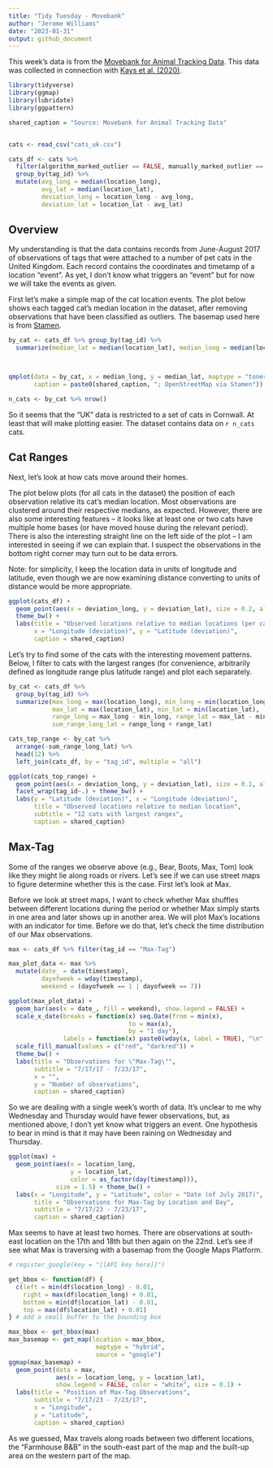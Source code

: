 ```yaml
---
title: "Tidy Tuesday - Movebank"
author: "Jerome Williams"
date: "2023-01-31"
output: github_document
---
```


This week's data is from the [Movebank for Animal Tracking Data](https://www.datarepository.movebank.org/handle/10255/move.882). This data was collected in connection with [Kays et al. (2020)](https://doi.org/10.1111/acv.12563).

```r
library(tidyverse)
library(ggmap)
library(lubridate)
library(ggpattern)

shared_caption = "Source: Movebank for Animal Tracking Data"


cats <- read_csv("cats_uk.csv")

cats_df <- cats %>% 
  filter(algorithm_marked_outlier == FALSE, manually_marked_outlier == FALSE) %>%
  group_by(tag_id) %>% 
  mutate(avg_long = median(location_long),
         avg_lat = median(location_lat),
         deviation_long = location_long - avg_long,
         deviation_lat = location_lat - avg_lat)

```

## Overview

My understanding is that the data contains records from June-August 2017 of observations of tags that were attached to a number of pet cats in the United Kingdom. Each record contains the coordinates and timetamp of a location "event". As yet, I don't know what triggers an "event" but for now we will take the events as given.

First let's make a simple map of the cat location events. The plot below shows each tagged cat's median location in the dataset, after removing observations that have been classified as outliers. The basemap used here is from [Stamen](https://stamen.com/).

```r

by_cat <- cats_df %>% group_by(tag_id) %>%
  summarize(median_lat = median(location_lat), median_long = median(location_long))



qmplot(data = by_cat, x = median_long, y = median_lat, maptype = "toner-lite", color = I("red"), size = I(1)) + labs(title = "Average Location of Cats in Movebank Dataset",
       caption = paste0(shared_caption, "; OpenStreetMap via Stamen"))

n_cats <- by_cat %>% nrow()


```

So it seems that the "UK" data is restricted to a set of cats in Cornwall. At least that will make plotting easier. The dataset contains data on `r n_cats` cats.

## Cat Ranges

Next, let's look at how cats move around their homes.

The plot below plots (for all cats in the dataset) the position of each observation relative its cat's median location. Most observations are clustered around their respective medians, as expected. However, there are also some interesting features -- it looks like at least one or two cats have multiple home bases (or have moved house during the relevant period). There is also the interesting straight line on the left side of the plot -- I am interested in seeing if we can explain that. I suspect the observations in the bottom right corner may turn out to be data errors.

Note: for simplicity, I keep the location data in units of longitude and latitude, even though we are now examining distance converting to units of distance would be more appropriate. 


```r

ggplot(cats_df) + 
  geom_point(aes(x = deviation_long, y = deviation_lat), size = 0.2, alpha = 0.2) +
  theme_bw() +
  labs(title = "Observed locations relative to median locations (per cat)",
       x = "Longitude (deviation)", y = "Latitude (deviation)",
       caption = shared_caption)

```

Let's try to find some of the cats with the interesting movement patterns. Below, I filter to cats with the largest ranges (for convenience, arbitrarily defined as longitude range plus latitude range) and plot each separately.

```r

by_cat <- cats_df %>% 
  group_by(tag_id) %>%
  summarize(max_long = max(location_long), min_long = min(location_long),
            max_lat = max(location_lat), min_lat = min(location_lat),
            range_long = max_long - min_long, range_lat = max_lat - min_lat,
            sum_range_long_lat = range_long + range_lat)

cats_top_range <- by_cat %>% 
  arrange(-sum_range_long_lat) %>%
  head(12) %>% 
  left_join(cats_df, by = "tag_id", multiple = "all")

ggplot(cats_top_range) + 
  geom_point(aes(x = deviation_long, y = deviation_lat), size = 0.1, alpha = 0.2, color = "#FC7300") +
  facet_wrap(tag_id~.) + theme_bw() +
  labs(y = "Latitude (deviation)", x = "Longitude (deviation)",
       title = "Observed locations relative to median location",
       subtitle = "12 cats with largest ranges",
       caption = shared_caption)

```



## Max-Tag

Some of the ranges we observe above (e.g., Bear, Boots, Max, Tom) look like they might lie along roads or rivers. Let's see if we can use street maps to figure determine whether this is the case. First let's look at Max.

Before we look at street maps, I want to check whether Max shuffles between different locations during the period or whether Max simply  starts in one area and later shows up in another area. We will plot Max's locations with an indicator for time. Before we do that, let's check  the time distribution of our Max observations.

```r

max <- cats_df %>% filter(tag_id == "Max-Tag")

max_plot_data <- max %>%
  mutate(date_ = date(timestamp),
         dayofweek = wday(timestamp),
         weekend = (dayofweek == 1 | dayofweek == 7))

ggplot(max_plot_data) +
  geom_bar(aes(x = date_, fill = weekend), show.legend = FALSE) +
  scale_x_date(breaks = function(x) seq.Date(from = min(x),
                                 to = max(x), 
                                 by = "1 day"),
               labels = function(x) paste0(wday(x, label = TRUE), "\n", format(x, "%b %d"), "")) +
  scale_fill_manual(values = c("red", "darkred")) +
  theme_bw() +
  labs(title = "Observations for \"Max-Tag\"",
       subtitle = "7/17/17 - 7/23/17",
       x = "",
       y = "Number of observations",
       caption = shared_caption)

```

So we are dealing with a single week's worth of data. It's unclear to me why Wednesday and Thursday would have fewer observations, but, as mentioned above, I don't yet know what triggers an event. One hypothesis to bear in mind is that it may have been raining on Wednesday and Thursday.

```r

ggplot(max) +
  geom_point(aes(x = location_long,
                 y = location_lat,
                 color = as_factor(day(timestamp))),
             size = 1.5) + theme_bw() +
  labs(x = "Longitude", y = "Latitude", color = "Date (of July 2017)",
       title = "Observations for Max-Tag by Location and Day",
       subtitle = "7/17/23 - 7/23/17",
       caption = shared_caption)
```

Max seems to have at least two homes. There are observations at south-east location on the 17th and 18th but then again on the 22nd.  Let's see if see what Max is traversing with a basemap from the Google Maps Platform.

```r

# register_google(key = "[[API key here]]")

get_bbox <- function(df) {
  c(left = min(df$location_long) - 0.01,
    right = max(df$location_long) + 0.01,
    bottom = min(df$location_lat) - 0.01,
    top = max(df$location_lat) + 0.01)
} # add a small buffer to the bounding box

max_bbox <- get_bbox(max)
max_basemap <- get_map(location = max_bbox,
                        maptype = "hybrid",
                        source = "google")
ggmap(max_basemap) +
  geom_point(data = max,
             aes(x = location_long, y = location_lat),
             show.legend = FALSE, color = "white", size = 0.1) + 
  labs(title = "Position of Max-Tag Observations",
       subtitle = "7/17/23 - 7/23/17",
       x = "Longitude",
       y = "Latitude",
       caption = shared_caption)
```

As we guessed, Max travels along roads between two different locations, the "Farmhouse B&B" in the south-east part of the map and the built-up area on the western part of the map.



